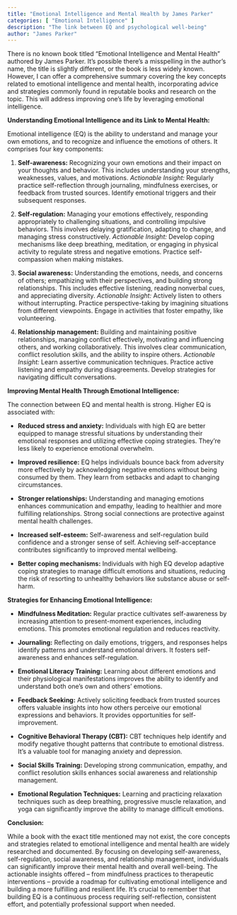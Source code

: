 ```yaml
---
title: "Emotional Intelligence and Mental Health by James Parker"
categories: [ "Emotional Intelligence" ]
description: "The link between EQ and psychological well-being"
author: "James Parker"
---
```

There is no known book titled "Emotional Intelligence and Mental Health" authored by James Parker.  It's possible there's a misspelling in the author's name, the title is slightly different, or the book is less widely known.  However, I can offer a comprehensive summary covering the key concepts related to emotional intelligence and mental health, incorporating advice and strategies commonly found in reputable books and research on the topic.  This will address improving one's life by leveraging emotional intelligence.

**Understanding Emotional Intelligence and its Link to Mental Health:**

Emotional intelligence (EQ) is the ability to understand and manage your own emotions, and to recognize and influence the emotions of others. It comprises four key components:

1. **Self-awareness:** Recognizing your own emotions and their impact on your thoughts and behavior.  This includes understanding your strengths, weaknesses, values, and motivations.  *Actionable Insight:* Regularly practice self-reflection through journaling, mindfulness exercises, or feedback from trusted sources.  Identify emotional triggers and their subsequent responses.

2. **Self-regulation:** Managing your emotions effectively, responding appropriately to challenging situations, and controlling impulsive behaviors.  This involves delaying gratification, adapting to change, and managing stress constructively.  *Actionable Insight:* Develop coping mechanisms like deep breathing, meditation, or engaging in physical activity to regulate stress and negative emotions. Practice self-compassion when making mistakes.

3. **Social awareness:** Understanding the emotions, needs, and concerns of others; empathizing with their perspectives, and building strong relationships. This includes effective listening, reading nonverbal cues, and appreciating diversity.  *Actionable Insight:* Actively listen to others without interrupting.  Practice perspective-taking by imagining situations from different viewpoints. Engage in activities that foster empathy, like volunteering.

4. **Relationship management:** Building and maintaining positive relationships, managing conflict effectively, motivating and influencing others, and working collaboratively.  This involves clear communication, conflict resolution skills, and the ability to inspire others.  *Actionable Insight:* Learn assertive communication techniques.  Practice active listening and empathy during disagreements. Develop strategies for navigating difficult conversations.


**Improving Mental Health Through Emotional Intelligence:**

The connection between EQ and mental health is strong.  Higher EQ is associated with:

* **Reduced stress and anxiety:**  Individuals with high EQ are better equipped to manage stressful situations by understanding their emotional responses and utilizing effective coping strategies.  They're less likely to experience emotional overwhelm.

* **Improved resilience:**  EQ helps individuals bounce back from adversity more effectively by acknowledging negative emotions without being consumed by them. They learn from setbacks and adapt to changing circumstances.

* **Stronger relationships:**  Understanding and managing emotions enhances communication and empathy, leading to healthier and more fulfilling relationships.  Strong social connections are protective against mental health challenges.

* **Increased self-esteem:**  Self-awareness and self-regulation build confidence and a stronger sense of self. Achieving self-acceptance contributes significantly to improved mental wellbeing.

* **Better coping mechanisms:**  Individuals with high EQ develop adaptive coping strategies to manage difficult emotions and situations, reducing the risk of resorting to unhealthy behaviors like substance abuse or self-harm.

**Strategies for Enhancing Emotional Intelligence:**

* **Mindfulness Meditation:**  Regular practice cultivates self-awareness by increasing attention to present-moment experiences, including emotions.  This promotes emotional regulation and reduces reactivity.

* **Journaling:**  Reflecting on daily emotions, triggers, and responses helps identify patterns and understand emotional drivers. It fosters self-awareness and enhances self-regulation.

* **Emotional Literacy Training:** Learning about different emotions and their physiological manifestations improves the ability to identify and understand both one's own and others' emotions.

* **Feedback Seeking:**  Actively soliciting feedback from trusted sources offers valuable insights into how others perceive our emotional expressions and behaviors.  It provides opportunities for self-improvement.

* **Cognitive Behavioral Therapy (CBT):**  CBT techniques help identify and modify negative thought patterns that contribute to emotional distress.  It's a valuable tool for managing anxiety and depression.

* **Social Skills Training:**  Developing strong communication, empathy, and conflict resolution skills enhances social awareness and relationship management.

* **Emotional Regulation Techniques:**  Learning and practicing relaxation techniques such as deep breathing, progressive muscle relaxation, and yoga can significantly improve the ability to manage difficult emotions.


**Conclusion:**

While a book with the exact title mentioned may not exist, the core concepts and strategies related to emotional intelligence and mental health are widely researched and documented.  By focusing on developing self-awareness, self-regulation, social awareness, and relationship management, individuals can significantly improve their mental health and overall well-being.  The actionable insights offered – from mindfulness practices to therapeutic interventions – provide a roadmap for cultivating emotional intelligence and building a more fulfilling and resilient life.  It's crucial to remember that building EQ is a continuous process requiring self-reflection, consistent effort, and potentially professional support when needed.

